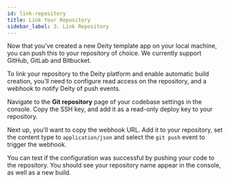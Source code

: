 ```yaml
---
id: link-repository
title: Link Your Repository
sidebar_label: 3. Link Repository
---
```


Now that you’ve created a new Deity template app on your local machine, you can push this to your repository of choice. We currently support GitHub, GitLab and Bitbucket.

To link your repository to the Deity platform and enable automatic build creation, you’ll need to configure read access on the repository, and a webhook to notify Deity of push events.

Navigate to the <b>Git repository</b> page of your codebase settings in the console. Copy the SSH key, and add it as a read-only deploy key to your repository.

Next up, you’ll want to copy the webhook URL. Add it to your repository, set the content type to `application/json` and select the <code>git push</code> event to trigger the webhook.

You can test if the configuration was successful by pushing your code to the repository. You should see your repository name appear in the console, as well as a new build.